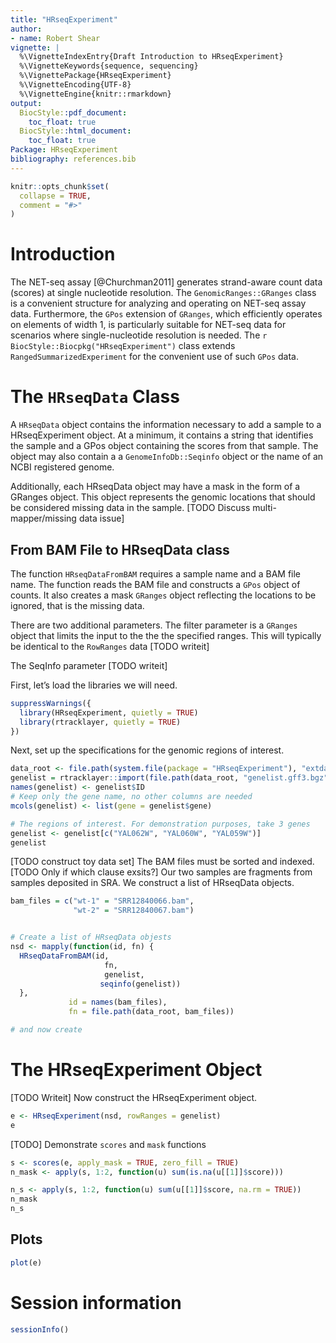```yaml
---
title: "HRseqExperiment"
author:
- name: Robert Shear
vignette: |
  %\VignetteIndexEntry{Draft Introduction to HRseqExperiment}
  %\VignetteKeywords{sequence, sequencing}
  %\VignettePackage{HRseqExperiment}  
  %\VignetteEncoding{UTF-8}
  %\VignetteEngine{knitr::rmarkdown}
output:
  BiocStyle::pdf_document:
    toc_float: true
  BiocStyle::html_document:
    toc_float: true
Package: HRseqExperiment
bibliography: references.bib
---
```


```r
knitr::opts_chunk$set(
  collapse = TRUE,
  comment = "#>"
)
```

# Introduction

The NET-seq assay [@Churchman2011] generates strand-aware count data (scores) at single nucleotide resolution. The `GenomicRanges::GRanges` class is a convenient structure for analyzing and operating on NET-seq assay data. Furthermore, the `GPos` extension of `GRanges`, which efficiently operates on elements of width 1, is particularly suitable for NET-seq data for scenarios where single-nucleotide resolution is needed. The `r BiocStyle::Biocpkg("HRseqExperiment")` class extends `RangedSummarizedExperiment` for the convenient use of such `GPos` data.

# The `HRseqData` Class

A `HRseqData` object contains the information necessary to add a sample to a HRseqExperiment object. At a minimum, it contains a string that identifies the sample and a GPos object containing the scores from that sample. The object may also contain a a `GenomeInfoDb::Seqinfo` object or the name of an NCBI registered genome.

Additionally, each HRseqData object may have a mask in the form of a GRanges object. This object represents the genomic locations that should be considered missing data in the sample. [TODO Discuss multi-mapper/missing data issue]

## From BAM File to HRseqData class

The function `HRseqDataFromBAM` requires a sample name and a BAM file name. The function reads the BAM file and constructs a `GPos` object of counts. It also creates a mask `GRanges` object reflecting the locations to be ignored, that is the missing data.

There are two additional parameters. The filter parameter is a `GRanges` object that limits the input to the the the specified ranges. This will typically be identical to the `RowRanges` data [TODO writeit]

The SeqInfo parameter [TODO writeit]

First, let's load the libraries we will need.

```r
suppressWarnings({
  library(HRseqExperiment, quietly = TRUE)
  library(rtracklayer, quietly = TRUE)
})
```

Next, set up the specifications for the genomic regions of interest.

```r
data_root <- file.path(system.file(package = "HRseqExperiment"), "extdata")
genelist = rtracklayer::import(file.path(data_root, "genelist.gff3.bgz"), genome = "sacCer3")
names(genelist) <- genelist$ID
# Keep only the gene name, no other columns are needed
mcols(genelist) <- list(gene = genelist$gene)

# The regions of interest. For demonstration purposes, take 3 genes
genelist <- genelist[c("YAL062W", "YAL060W", "YAL059W")]
genelist
```

[TODO construct toy data set] The BAM files must be sorted and indexed. [TODO Only if which clause exsits?] Our two samples are fragments from samples deposited in SRA. We construct a list of HRseqData objects.

```r
bam_files = c("wt-1" = "SRR12840066.bam", 
              "wt-2" = "SRR12840067.bam")


# Create a list of HRseqData objests
nsd <- mapply(function(id, fn) {
  HRseqDataFromBAM(id, 
                     fn,
                     genelist, 
                    seqinfo(genelist))
  },
             id = names(bam_files),
             fn = file.path(data_root, bam_files))

# and now create
```

# The HRseqExperiment Object

[TODO Writeit] Now construct the HRseqExperiment object.

```r
e <- HRseqExperiment(nsd, rowRanges = genelist)
e
```

[TODO] Demonstrate `scores` and `mask` functions

```r
s <- scores(e, apply_mask = TRUE, zero_fill = TRUE)
n_mask <- apply(s, 1:2, function(u) sum(is.na(u[[1]]$score)))

n_s <- apply(s, 1:2, function(u) sum(u[[1]]$score, na.rm = TRUE))
n_mask
n_s
```

## Plots

```r
plot(e)
```

# Session information

```r
sessionInfo()
```
